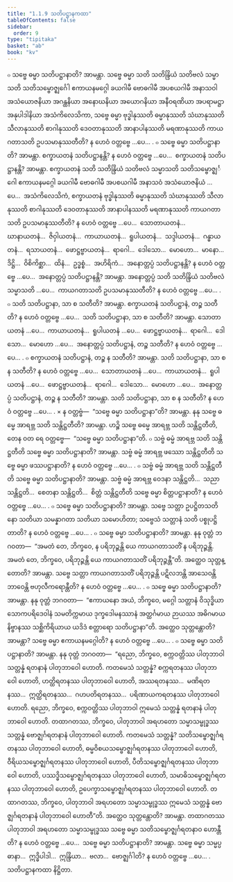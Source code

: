```yaml
---
title: "1.1.9 သတိပဋ္ဌာနကထာ"
tableOfContents: false
sidebar:
  order: 9
type: "tipitaka"
basket: "ab"
book: "kv"
---
```



<DynamicBreadcrumb />

<Division number="301" book="kv" e="ch" v="32" p="121">

<Paragraph number="765" book="kv">
๐ သဗ္ဗေ ဓမ္မာ သတိပဋ္ဌာနာတိ? အာမန္တာ. သဗ္ဗေ ဓမ္မာ သတိ သတိန္ဒြိယံ သတိဗလံ သမ္မာသတိ သတိသမ္ဗောဇ္ဈင်္ဂေါ ဧကာယနမဂ္ဂေါ ခယဂါမီ ဗောဓဂါမီ အပစယဂါမီ အနာသဝါ အသံယောဇနိယာ အဂန္ထနိယာ အနောဃနိယာ အယောဂနိယာ အနီဝရဏိယာ အပရာမဋ္ဌာ အနုပါဒါနိယာ အသံကိလေသိကာ, သဗ္ဗေ ဓမ္မာ ဗုဒ္ဓါနုဿတိ ဓမ္မာနုဿတိ သံဃာနုဿတိ သီလာနုဿတိ စာဂါနုဿတိ ဒေဝတာနုဿတိ အာနာပါနဿတိ မရဏာနုဿတိ ကာယဂတာသတိ ဥပသမာနုဿတီတိ? န ဟေဝံ ဝတ္တဗ္ဗေ …ပေ… .
</Paragraph>

<Paragraph number="766" book="kv">
๐ သဗ္ဗေ ဓမ္မာ သတိပဋ္ဌာနာတိ? အာမန္တာ. စက္ခာယတနံ သတိပဋ္ဌာနန္တိ? န ဟေဝံ ဝတ္တဗ္ဗေ …ပေ…  စက္ခာယတနံ သတိပဋ္ဌာနန္တိ? အာမန္တာ. စက္ခာယတနံ သတိ သတိန္ဒြိယံ သတိဗလံ သမ္မာသတိ သတိသမ္ဗောဇ္ဈင်္ဂေါ ဧကာယနမဂ္ဂေါ ခယဂါမီ ဗောဓဂါမီ အပစယဂါမီ အနာသဝံ အသံယောဇနိယံ …ပေ…  အသံကိလေသိကံ, စက္ခာယတနံ ဗုဒ္ဓါနုဿတိ ဓမ္မာနုဿတိ သံဃာနုဿတိ သီလာနုဿတိ စာဂါနုဿတိ ဒေဝတာနုဿတိ အာနာပါနဿတိ မရဏာနုဿတိ ကာယဂတာသတိ ဥပသမာနုဿတီတိ? န ဟေဝံ ဝတ္တဗ္ဗေ …ပေ…  သောတာယတနံ…  ဃာနာယတနံ…  ဇိဝှါယတနံ…  ကာယာယတနံ…  ရူပါယတနံ…  သဒ္ဒါယတနံ…  ဂန္ဓာယတနံ…  ရသာယတနံ…  ဖောဋ္ဌဗ္ဗာယတနံ…  ရာဂေါ…  ဒေါသော…  မောဟော…  မာနော…  ဒိဋ္ဌိ…  ဝိစိကိစ္ဆာ…  ထိနံ…  ဥဒ္ဓစ္စံ…  အဟိရိကံ…  အနောတ္တပ္ပံ သတိပဋ္ဌာနန္တိ? န ဟေဝံ ဝတ္တဗ္ဗေ …ပေ…  အနောတ္တပ္ပံ သတိပဋ္ဌာနန္တိ? အာမန္တာ. အနောတ္တပ္ပံ သတိ သတိန္ဒြိယံ သတိဗလံ သမ္မာသတိ …ပေ…  ကာယဂတာသတိ ဥပသမာနုဿတီတိ? န ဟေဝံ ဝတ္တဗ္ဗေ …ပေ… .
</Paragraph>

<Paragraph number="767" book="kv">
๐ သတိ သတိပဋ္ဌာနာ, သာ စ သတီတိ? အာမန္တာ. စက္ခာယတနံ သတိပဋ္ဌာနံ, တဉ္စ သတီတိ? န ဟေဝံ ဝတ္တဗ္ဗေ …ပေ…  သတိ သတိပဋ္ဌာနာ, သာ စ သတီတိ? အာမန္တာ. သောတာယတနံ …ပေ…  ကာယာယတနံ…  ရူပါယတနံ …ပေ…  ဖောဋ္ဌဗ္ဗာယတနံ…  ရာဂေါ…  ဒေါသော…  မောဟော …ပေ…  အနောတ္တပ္ပံ သတိပဋ္ဌာနံ, တဉ္စ သတီတိ? န ဟေဝံ ဝတ္တဗ္ဗေ …ပေ… .
</Paragraph>

<Paragraph number="768" book="kv">
๐ စက္ခာယတနံ သတိပဋ္ဌာနံ, တဉ္စ န သတီတိ? အာမန္တာ. သတိ သတိပဋ္ဌာနာ, သာ စ န သတီတိ? န ဟေဝံ ဝတ္တဗ္ဗေ …ပေ…  သောတာယတနံ …ပေ…  ကာယာယတနံ…  ရူပါယတနံ …ပေ…  ဖောဋ္ဌဗ္ဗာယတနံ…  ရာဂေါ…  ဒေါသော…  မောဟော …ပေ…  အနောတ္တပ္ပံ သတိပဋ္ဌာနံ, တဉ္စ န သတီတိ? အာမန္တာ. သတိ သတိပဋ္ဌာနာ, သာ စ န သတီတိ? န ဟေဝံ ဝတ္တဗ္ဗေ …ပေ… .
</Paragraph>

</Division>
<Division number="302" book="kv" e="ch" v="32" p="123">

<Paragraph number="769" book="kv">
× န ဝတ္တဗ္ဗံ—  “သဗ္ဗေ ဓမ္မာ သတိပဋ္ဌာနာ”တိ? အာမန္တာ. နနု သဗ္ဗေ ဓမ္မေ အာရဗ္ဘ သတိ သန္တိဋ္ဌတီတိ? အာမန္တာ. ဟဉ္စိ သဗ္ဗေ ဓမ္မေ အာရဗ္ဘ သတိ သန္တိဋ္ဌတီတိ, တေန ဝတ ရေ ဝတ္တဗ္ဗေ—  “သဗ္ဗေ ဓမ္မာ သတိပဋ္ဌာနာ”တိ.
</Paragraph>

<Paragraph number="770" book="kv">
๐ သဗ္ဗံ ဓမ္မံ အာရဗ္ဘ သတိ သန္တိဋ္ဌတီတိ သဗ္ဗေ ဓမ္မာ သတိပဋ္ဌာနာတိ? အာမန္တာ. သဗ္ဗံ ဓမ္မံ အာရဗ္ဘ ဖဿော သန္တိဋ္ဌတီတိ သဗ္ဗေ ဓမ္မာ ဖဿပဋ္ဌာနာတိ? န ဟေဝံ ဝတ္တဗ္ဗေ …ပေ… .
</Paragraph>

<Paragraph number="771" book="kv">
๐ သဗ္ဗံ ဓမ္မံ အာရဗ္ဘ သတိ သန္တိဋ္ဌတီတိ သဗ္ဗေ ဓမ္မာ သတိပဋ္ဌာနာတိ? အာမန္တာ. သဗ္ဗံ ဓမ္မံ အာရဗ္ဘ ဝေဒနာ သန္တိဋ္ဌတိ…  သညာ သန္တိဋ္ဌတိ…  စေတနာ သန္တိဋ္ဌတိ…  စိတ္တံ သန္တိဋ္ဌတီတိ သဗ္ဗေ ဓမ္မာ စိတ္တပဋ္ဌာနာတိ? န ဟေဝံ ဝတ္တဗ္ဗေ …ပေ… .
</Paragraph>

<Paragraph number="772" book="kv">
๐ သဗ္ဗေ ဓမ္မာ သတိပဋ္ဌာနာတိ? အာမန္တာ. သဗ္ဗေ သတ္တာ ဥပဋ္ဌိတသတိနော သတိယာ သမန္နာဂတာ သတိယာ သမောဟိတာ; သဗ္ဗေသံ သတ္တာနံ သတိ ပစ္စုပဋ္ဌိတာတိ? န ဟေဝံ ဝတ္တဗ္ဗေ …ပေ… .
</Paragraph>

</Division>
<Division number="303" book="kv" e="ch" v="32" p="123">

<Paragraph number="773" book="kv">
๐ သဗ္ဗေ ဓမ္မာ သတိပဋ္ဌာနာတိ? အာမန္တာ. နနု ဝုတ္တံ ဘဂဝတာ—  “အမတံ တေ, ဘိက္ခဝေ, န ပရိဘုဉ္ဇန္တိ ယေ ကာယဂတာသတိံ န ပရိဘုဉ္ဇန္တိ. အမတံ တေ, ဘိက္ခဝေ, ပရိဘုဉ္ဇန္တိ ယေ ကာယဂတာသတိံ ပရိဘုဉ္ဇန္တီ”တိ. အတ္ထေဝ သုတ္တန္တောတိ? အာမန္တာ. သဗ္ဗေ သတ္တာ ကာယဂတာသတိံ ပရိဘုဉ္ဇန္တိ ပဋိလဘန္တိ အာသေဝန္တိ ဘာဝေန္တိ ဗဟုလီကရောန္တီတိ? န ဟေဝံ ဝတ္တဗ္ဗေ …ပေ… .
</Paragraph>

<Paragraph number="774" book="kv">
๐ သဗ္ဗေ ဓမ္မာ သတိပဋ္ဌာနာတိ? အာမန္တာ. နနု ဝုတ္တံ ဘဂဝတာ—  “ဧကာယနော အယံ, ဘိက္ခဝေ, မဂ္ဂေါ သတ္တာနံ ဝိသုဒ္ဓိယာ သောကပရိဒေဝါနံ သမတိက္ကမာယ ဒုက္ခဒေါမနဿာနံ အတ္ထင်္ဂမာယ ဉာယဿ အဓိဂမာယ နိဗ္ဗာနဿ သစ္ဆိကိရိယာယ ယဒိဒံ စတ္တာရော သတိပဋ္ဌာနာ”တိ. အတ္ထေဝ သုတ္တန္တောတိ? အာမန္တာ? သဗ္ဗေ ဓမ္မာ ဧကာယနမဂ္ဂေါတိ? န ဟေဝံ ဝတ္တဗ္ဗေ …ပေ… .
</Paragraph>

<Paragraph number="775" book="kv">
๐ သဗ္ဗေ ဓမ္မာ သတိပဋ္ဌာနာတိ? အာမန္တာ. နနု ဝုတ္တံ ဘဂဝတာ—  “ရညော, ဘိက္ခဝေ, စက္ကဝတ္တိဿ ပါတုဘာဝါ သတ္တန္နံ ရတနာနံ ပါတုဘာဝေါ ဟောတိ. ကတမေသံ သတ္တန္နံ? စက္ကရတနဿ ပါတုဘာဝေါ ဟောတိ, ဟတ္ထိရတနဿ ပါတုဘာဝေါ ဟောတိ, အဿရတနဿ…  မဏိရတနဿ…  ဣတ္ထိရတနဿ…  ဂဟပတိရတနဿ…  ပရိဏာယကရတနဿ ပါတုဘာဝေါ ဟောတိ. ရညော, ဘိက္ခဝေ, စက္ကဝတ္တိဿ ပါတုဘာဝါ ဣမေသံ သတ္တန္နံ ရတနာနံ ပါတုဘာဝေါ ဟောတိ.
</Paragraph>

<Paragraph number="776" book="kv">
တထာဂတဿ, ဘိက္ခဝေ, ပါတုဘာဝါ အရဟတော သမ္မာသမ္ဗုဒ္ဓဿ သတ္တန္နံ ဗောဇ္ဈင်္ဂရတနာနံ ပါတုဘာဝေါ ဟောတိ. ကတမေသံ သတ္တန္နံ? သတိသမ္ဗောဇ္ဈင်္ဂရတနဿ ပါတုဘာဝေါ ဟောတိ, ဓမ္မဝိစယသမ္ဗောဇ္ဈင်္ဂရတနဿ ပါတုဘာဝေါ ဟောတိ, ဝီရိယသမ္ဗောဇ္ဈင်္ဂရတနဿ ပါတုဘာဝေါ ဟောတိ, ပီတိသမ္ဗောဇ္ဈင်္ဂရတနဿ ပါတုဘာဝေါ ဟောတိ, ပဿဒ္ဓိသမ္ဗောဇ္ဈင်္ဂရတနဿ ပါတုဘာဝေါ ဟောတိ, သမာဓိသမ္ဗောဇ္ဈင်္ဂရတနဿ ပါတုဘာဝေါ ဟောတိ, ဥပေက္ခာသမ္ဗောဇ္ဈင်္ဂရတနဿ ပါတုဘာဝေါ ဟောတိ. တထာဂတဿ, ဘိက္ခဝေ, ပါတုဘာဝါ အရဟတော သမ္မာသမ္ဗုဒ္ဓဿ ဣမေသံ သတ္တန္နံ ဗောဇ္ဈင်္ဂရတနာနံ ပါတုဘာဝေါ ဟောတီ”တိ. အတ္ထေဝ သုတ္တန္တောတိ? အာမန္တာ. တထာဂတဿ ပါတုဘာဝါ အရဟတော သမ္မာသမ္ဗုဒ္ဓဿ သဗ္ဗေ ဓမ္မာ သတိသမ္ဗောဇ္ဈင်္ဂရတနာဝ ဟောန္တီတိ? န ဟေဝံ ဝတ္တဗ္ဗေ …ပေ…  သဗ္ဗေ ဓမ္မာ သတိပဋ္ဌာနာတိ? အာမန္တာ. သဗ္ဗေ ဓမ္မာ သမ္မပ္ပဓာနာ…  ဣဒ္ဓိပါဒါ…  ဣန္ဒြိယာ…  ဗလာ…  ဗောဇ္ဈင်္ဂါတိ? န ဟေဝံ ဝတ္တဗ္ဗေ …ပေ… .

</Paragraph>
</Division>

<Paragraph number="777" type="center" book="kv">
သတိပဋ္ဌာနကထာ နိဋ္ဌိတာ.
</Paragraph>